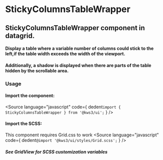 
<Version />

<Meta of={Stories} />

# StickyColumnsTableWrapper
## StickyColumnsTableWrapper component in datagrid.

#### Display a table where a variable number of columns could stick to the left,if the table width exceeds the width of the viewport.

#### Additionally, a shadow is displayed when there are parts of the table hidden by the scrollable area.

<Canvas of={Stories.Main} />

<Controls />

### Usage
#### Import the component:
<Source
  language="javascript"
  code={
    dedent`import { StickyColumnsTableWrapper } from '@kws3/ui';`
  }
/>

#### Import the SCSS:
This component requires Grid.css to work
<Source
  language="javascript"
  code={
    dedent`@import '@kws3/ui/styles/Grid.scss';`
  }
/>

##### See GridView for SCSS customization variables
